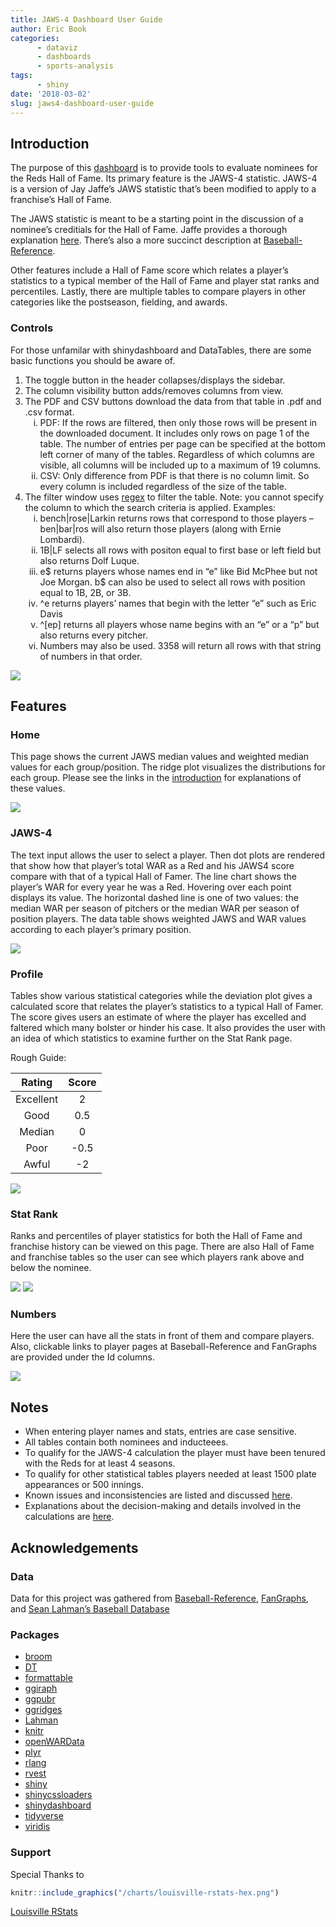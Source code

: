 ```yaml
---
title: JAWS-4 Dashboard User Guide
author: Eric Book
categories:
      - dataviz
      - dashboards
      - sports-analysis
tags:
      - shiny
date: '2018-03-02'
slug: jaws4-dashboard-user-guide
---
```




## Introduction {#intro}

The purpose of this [dashboard](https://erbo.shinyapps.io/jaws4/) is to provide tools to evaluate nominees for the Reds Hall of Fame. Its primary feature is the JAWS-4 statistic. JAWS-4 is a version of Jay Jaffe's JAWS statistic that's been modified to apply to a franchise's Hall of Fame.

The JAWS statistic is meant to be a starting point in the discussion of a nominee's creditials for the Hall of Fame. Jaffe provides a thorough explanation [here](https://www.si.com/mlb/2017/11/27/hall-fame-jaws-intro-2018-ballot). There's also a more succinct description at [Baseball-Reference](https://www.baseball-reference.com/about/jaws.shtml).

Other features include a Hall of Fame score which relates a player's statistics to a typical member of the Hall of Fame and player stat ranks and percentiles. Lastly, there are multiple tables to compare players in other categories like the postseason, fielding, and awards.



### Controls

For those unfamilar with shinydashboard and DataTables, there are some basic functions you should be aware of.

1. The toggle button in the header collapses/displays the sidebar.
2. The column visibility button adds/removes columns from view.
3. The PDF and CSV buttons download the data from that table in .pdf and .csv format.
      i. PDF: If the rows are filtered, then only those rows will be present in the downloaded document. It includes only rows on page 1 of the table. The number of entries per page can be specified at the bottom left corner of many of the tables. Regardless of which columns are visible, all columns will be included up to a maximum of 19 columns.
      ii. CSV: Only difference from PDF is that there is no column limit. So every column is included regardless of the size of the table.
4. The filter window uses [regex](https://www.regular-expressions.info) to filter the table. Note: you cannot specify the column to which the search criteria is applied. Examples:
      i. bench|rose|Larkin returns rows that correspond to those players -- ben|bar|ros will also return those players (along with Ernie Lombardi).
      ii. 1B|LF selects all rows with positon equal to first base or left field but also returns Dolf Luque.
      ii. e\$ returns players whose names end in "e" like Bid McPhee but not Joe Morgan. b$ can also be used to select all rows with position equal to 1B, 2B, or 3B.
      iii. ^e returns players' names that begin with the letter "e" such as Eric Davis
      iv. ^\[ep] returns all players whose name begins with an "e" or a "p" but also returns every pitcher.
      v. Numbers may also be used. 3358 will return all rows with that string of numbers in that order.
      
![](/charts/Home Screen Labelled.png)

## Features

### Home

This page shows the current JAWS median values and weighted median values for each group/position. The ridge plot visualizes the distributions for each group. Please see the links in the [introduction](#intro) for explanations of these values.

![](/charts/Home Screen.png)

### JAWS-4

The text input allows the user to select a player. Then dot plots are rendered that show how that player's total WAR as a Red and his JAWS4 score compare with that of a typical Hall of Famer. The line chart shows the player's WAR for every year he was a Red. Hovering over each point displays its value. The horizontal dashed line is one of two values: the median WAR per season of pitchers or the median WAR per season of position players. The data table shows weighted JAWS and WAR values according to each player's primary position.

![](/charts/JAWS page.png)

### Profile

Tables show various statistical categories while the deviation plot gives a calculated score that relates the player's statistics to a typical Hall of Famer. The score gives users an estimate of where the player has excelled and faltered which many bolster or hinder his case. It also provides the user with an idea of which statistics to examine further on the Stat Rank page.  

Rough Guide\:  

| Rating | Score |
|:------:|:-----:|
| Excellent | 2 |
| Good | 0.5 |
| Median | 0 |
| Poor | -0.5 |
| Awful | -2 |  


![](/charts/Profile page.png)

### Stat Rank

Ranks and percentiles of player statistics for both the Hall of Fame and franchise history can be viewed on this page. There are also Hall of Fame and franchise tables so the user can see which players rank above and below the nominee.

![](/charts/Stat Rank page Pitching.png)
![](/charts/Stat Rank page Franchise.png)

### Numbers

Here the user can have all the stats in front of them and compare players. Also, clickable links to player pages at Baseball-Reference and FanGraphs are provided under the Id columns.

![](/charts/Numbers page Batting.png)

## Notes

* When entering player names and stats, entries are case sensitive.
* All tables contain both nominees and inducteees.
* To qualify for the JAWS-4 calculation the player must have been tenured with the Reds for at least 4 seasons.
* To qualify for other statistical tables players needed at least 1500 plate appearances or 500 innings.
* Known issues and inconsistencies are listed and discussed [here](https://github.com/nllspc/Sports-Analysis/blob/master/RedsJAWs/Notes.md#issues).
* Explanations about the decision-making and details involved in the calculations are [here](https://github.com/nllspc/Sports-Analysis/blob/master/RedsJAWs/Notes.md#calculations).

## Acknowledgements

### Data
Data for this project was gathered from [Baseball-Reference](https://www.baseball-reference.com), [FanGraphs](https://www.fangraphs.com), and [Sean Lahman's Baseball Database](http://lahman.r-forge.r-project.org/)

### Packages
* [broom]( http://github.com/tidyverse/broom)
* [DT]( https://rstudio.github.io/DT)
* [formattable]( https://github.com/renkun-ken/formattable)
* [ggiraph]( https://davidgohel.github.io/ggiraph)
* [ggpubr]( http://www.sthda.com/english/rpkgs/ggpubr)
* [ggridges]( https://github.com/clauswilke/ggridges)
* [Lahman]( http://r-forge.r-project.org/R/?group_id=1221)
* [knitr](https://yihui.name/knitr/)
* [openWARData](https://github.com/beanumber/openWARData)
* [plyr]( https://github.com/hadley/plyr)
* [rlang]( https://github.com/tidyverse/rlang)
* [rvest](https://github.com/hadley/rvest)
* [shiny]( http://shiny.rstudio.com)
* [shinycssloaders](https://github.com/lukehaas/css-loaders)
* [shinydashboard]( http://rstudio.github.io/shinydashboard/)
* [tidyverse](https://github.com/tidyverse/tidyverse)
* [viridis]( https://github.com/sjmgarnier/viridis)

### Support

Special Thanks to  


``` r

knitr::include_graphics("/charts/louisville-rstats-hex.png")

```


<a href="https://github.com/louisville-rstats">Louisville RStats</a>

